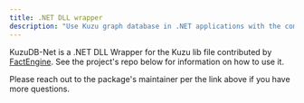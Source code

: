 ```yaml
---
title: .NET DLL wrapper
description: "Use Kuzu graph database in .NET applications with the community-contributed DLL wrapper"
---
```



KuzuDB-Net is a .NET DLL Wrapper for the Kuzu lib file contributed by
[FactEngine](https://factengine.ai/). See the project's repo below for information on how to use it.

<LinkCard
  title=".NET DLL Wrapper for Kuzu lib file"
  description="The .NET package is maintained independently by an external contributor."
  href="https://github.com/FactEngineCommunity/KuzuDB-DotNetInterface"
/>

Please reach out to the package's maintainer per the link above if you have more questions.
